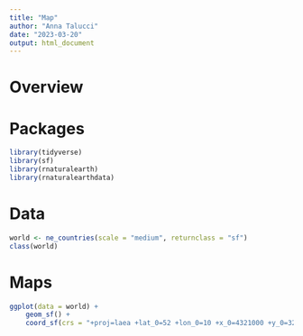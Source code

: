 ```yaml
---
title: "Map"
author: "Anna Talucci"
date: "2023-03-20"
output: html_document
---
```




# Overview

# Packages
```r
library(tidyverse)
library(sf)
library(rnaturalearth)
library(rnaturalearthdata)
```
# Data

```r
world <- ne_countries(scale = "medium", returnclass = "sf")
class(world)
```

# Maps

```r
ggplot(data = world) +
    geom_sf() +
    coord_sf(crs = "+proj=laea +lat_0=52 +lon_0=10 +x_0=4321000 +y_0=3210000 +ellps=GRS80 +units=m +no_defs ")
```